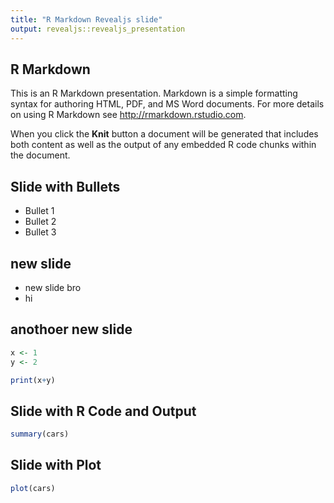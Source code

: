 ```yaml
---
title: "R Markdown Revealjs slide"
output: revealjs::revealjs_presentation
---
```


## R Markdown

This is an R Markdown presentation. Markdown is a simple formatting syntax for authoring HTML, PDF, and MS Word documents. For more details on using R Markdown see <http://rmarkdown.rstudio.com>.

When you click the **Knit** button a document will be generated that includes both content as well as the output of any embedded R code chunks within the document.

## Slide with Bullets

- Bullet 1
- Bullet 2
- Bullet 3

## new slide 

- new slide bro 
- hi 

## anothoer new slide 

```r

x <- 1
y <- 2 

print(x+y)

```


## Slide with R Code and Output

```r
summary(cars)
```

## Slide with Plot

```r
plot(cars)
```

